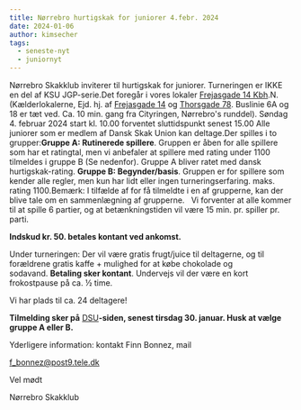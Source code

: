 ```yaml
---
title: Nørrebro hurtigskak for juniorer 4.febr. 2024
date: 2024-01-06
author: kimsecher
tags:
  - seneste-nyt
  - juniornyt
---
```

Nørrebro Skakklub inviterer til hurtigskak for juniorer. Turneringen er IKKE en del af KSU JGP-serie.Det foregår i vores lokaler [Frejasgade 14 Kbh](https://www.google.com/maps/search/Frejasgade+14+Kbh?entry=gmail&source=g).N. (Kælderlokalerne, Ejd. hj. af [Frejasgade 14](https://www.google.com/maps/search/Frejasgade+14?entry=gmail&source=g) og [Thorsgade 78](https://www.google.com/maps/search/Thorsgade+78?entry=gmail&source=g). Buslinie 6A og 18 er tæt ved. Ca. 10 min. gang fra Cityringen, Nørrebro's runddel). Søndag 4. februar 2024 start kl. 10.00 forventet sluttidspunkt senest 15.00 Alle juniorer som er medlem af Dansk Skak Union kan deltage.Der spilles i to grupper:**Gruppe A: Rutinerede spillere**. Gruppen er åben for alle spillere som har et ratingtal, men vi anbefaler at spillere med rating under 1100 tilmeldes i gruppe B (Se nedenfor). Gruppe A bliver ratet med dansk hurtigskak-rating. **Gruppe B: Begynder/basis**. Gruppen er for spillere som kender alle regler, men kun har lidt eller ingen turneringserfaring. maks. rating 1100.Bemærk: I tilfælde af for få tilmeldte i en af grupperne, kan der blive tale om en sammenlægning af grupperne. 
 Vi forventer at alle kommer til at spille 6 partier, og at betænkningstiden vil være 15 min. pr. spiller pr. parti.

**Indskud kr. 50. betales kontant ved ankomst.** 

Under turneringen: Der vil være gratis frugt/juice til deltagerne, og til forældrene gratis kaffe + mulighed for at købe chokolade og sodavand. **Betaling sker kontant**. Undervejs vil der være en kort frokostpause på ca. ½ time.

Vi har plads til ca. 24 deltagere!

**Tilmelding sker på** [DSU](https://turnering.skak.dk/TournamentActive/Details?tourId=28608)**-siden, senest tirsdag 30. januar. Husk at vælge gruppe A eller B.**

Yderligere information: kontakt Finn Bonnez, mail   


[f_bonnez@post9.tele.dk](mailto:f_bonnez@post9.tele.dk)


Vel mødt

Nørrebro Skakklub
